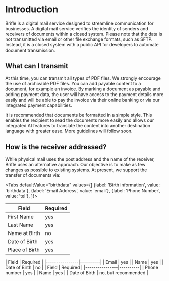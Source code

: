 
# Introduction 

Brifle is a digital mail service designed to streamline communication for businesses. A digital mail service verifies the identity of senders and receivers of documents within a closed system. Please note that the data is not transmitted via email or other file exchange formats, such as SFTP. Instead, it is a closed system with a public API for developers to automate document transmission.

## What can I transmit

At this time, you can transmit all types of PDF files. We strongly encourage the use of archivable PDF files. You can add payable content to a document, for example an invoice. By marking a document as payable and adding payment data, the user will have access to the payment details more easily and will be able to pay the invoice via their online banking or via our integrated payment capabilities.

It is recommended that documents be formatted in a simple style. This enables the recipient to read the documents more easily and allows our integrated AI features to translate the content into another destination language with greater ease. More guidelines will follow soon.

## How is the receiver addressed?

While physical mail uses the post address and the name of the receiver, Brifle uses an alternative approach. Our objective is to make as few changes as possible to existing systems. At present, we support the transfer of documents via:

<Tabs
  defaultValue="birthdata"
  values={[
    {label: 'Birth information', value: 'birthdata'},
    {label: 'Email Address', value: 'email'},
    {label: 'Phone Number', value: 'tel'},
  ]}>
<TabItem value="birthdata" label="Birthinformation">

| Field          | Required |
|----------------|----------|
| First Name     |   yes      |
| Last Name      |   yes      |
| Name at Birth  |   no      |
| Date of Birth  |   yes      |
| Place of Birth |   yes      |


</TabItem>
  <TabItem value="email" label="Email">
    | Field          | Required |
    |----------------|----------|
    | Email          |   yes      |
    | Name           |   yes      |
    | Date of Birth  |   no       |

  </TabItem>
  <TabItem value="tel" label="Phone">
    | Field          | Required |
    |----------------|----------|
    | Phone number   |   yes      |
    | Name           |   yes      |
    | Date of Birth  |   no, but recommended       |
  </TabItem>
</Tabs>